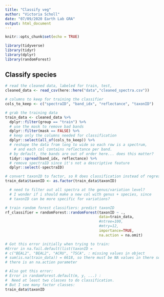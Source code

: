 ```yaml
---
title: "Classify veg"
author: "Victoria Scholl"
date: "07/09/2020 Earth Lab GRA"
output: html_document
---
```


```r
knitr::opts_chunk$set(echo = TRUE)

library(tidyverse)
library(tidyr)
library(dplyr)
library(randomForest)
```

## Classify species

```r
# read the cleaned data, labeled for train, test, 
cleaned_data <- read_csv(here::here("data","cleaned_spectra.csv"))

# columns to keep for training the classifier
cols_to_keep <- c("spectraID", "band_idx", "reflectance", "taxonID")

# grab the training data 
train_data <- cleaned_data %>% 
  dplyr::filter(group == "train") %>% 
  # use the mask to remove bad bands
  dplyr::filter(mask == FALSE) %>%
  # keep only the columns needed for classification
  dplyr::select(all_of(cols_to_keep)) %>%
  # reshape the data from long to wide so each row is a spectrum, 
    # and each col contains reflectance per band.
  # by default, the bands are out of order here... does this matter? 
  tidyr::spread(band_idx, reflectance) %>% 
  # remove spectraID since it's not a descriptive feature 
  dplyr::select(-spectraID) 

# convert taxonID to factor, so R does classification instead of regression
train_data$taxonID <- as.factor(train_data$taxonID)

  # need to filter out all spectra at the genus/variation level? 
  # I wonder if i should make a new col with genus + species, since 
  # taxonID can be more specific for variations? 

# train random forest classifiers: predict taxonID
rf_classifier = randomForest::randomForest(taxonID ~ ., 
                                           data=train_data, 
                                           #ntree=100, 
                                           #mtry=12, 
                                           importance=TRUE,
                                           na.action = na.omit)

# Got this error initially when trying to train: 
#Error in na.fail.default(list(taxonID = 
# c("BEAL2", "BEAL2", "ACRU", "TSCA", : missing values in object
# sum(is.na(train_data)) = 6618, so there must be NA values in there somewhere.
# there is an na.action parameter

# Also got this error: 
# Error in randomForest.default(m, y, ...) : 
#  Need at least two classes to do classification.
# But I see many factor classes: 
train_data$taxonID

```

